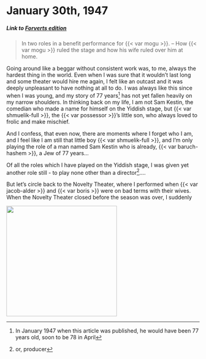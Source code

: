 # January 30th, 1947

##### _Link to [Forverts edition](https://www.nli.org.il/en/newspapers/frw/1947/01/30/01/)_ {.unnumbered}

> In two roles in a benefit performance for {{< var mogu >}}. -- How {{< var mogu >}} ruled the stage and how his wife ruled over him at home.

Going around like a beggar without consistent work was, to me, always the hardest thing in the world. Even when I was sure that it wouldn't last long and some theater would hire me again, I felt like an outcast and it was deeply unpleasant to have nothing at all to do. I was always like this since when I was young, and my story of 77 years^[In January 1947 when this article was published, he would have been 77 years old, soon to be 78 in April] has not yet fallen heavily on my narrow shoulders. In thinking back on my life, I am not Sam Kestin, the comedian who made a name for himself on the Yiddish stage, but {{< var shmuelik-full >}}, the {{< var possessor >}}'s little son, who always loved to frolic and make mischief.

And I confess, that even now, there are moments where I forget who I am, and I feel like I am still that little boy {{< var shmuelik-full >}}, and I'm only playing the role of a man named Sam Kestin who is already, {{< var baruch-hashem >}}, a Jew of 77 years...

Of all the roles which I have played on the Yiddish stage, I was given yet another role still - to play none other than a director^[or, producer]....

But let's circle back to the Novelty Theater, where I performed when {{< var jacob-alder >}} and {{< var boris >}} were on bad terms with their wives. When the Novelty Theater closed before the season was over, I suddenly


::: {layout-ncol=2}


![](){width="3in"}

:::
